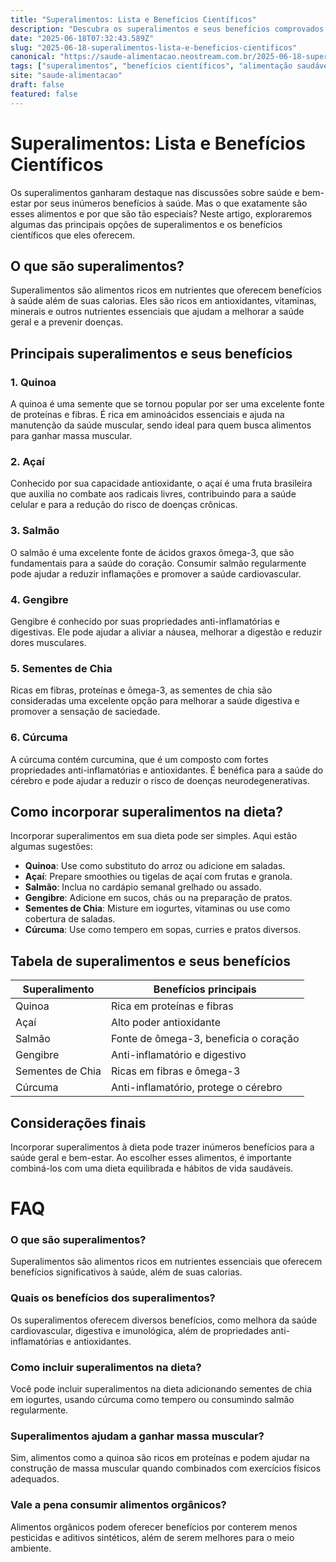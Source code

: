 ```yaml
---
title: "Superalimentos: Lista e Benefícios Científicos"
description: "Descubra os superalimentos e seus benefícios comprovados pela ciência para a saúde e bem-estar. Veja como incluí-los na sua dieta."
date: "2025-06-18T07:32:43.589Z"
slug: "2025-06-18-superalimentos-lista-e-beneficios-cientificos"
canonical: "https://saude-alimentacao.neostream.com.br/2025-06-18-superalimentos-lista-e-beneficios-cientificos"
tags: ["superalimentos", "benefícios científicos", "alimentação saudável", "jejum intermitente benefícios riscos", "alimentos para saúde do coração"]
site: "saude-alimentacao"
draft: false
featured: false
---
```


# Superalimentos: Lista e Benefícios Científicos

Os superalimentos ganharam destaque nas discussões sobre saúde e bem-estar por seus inúmeros benefícios à saúde. Mas o que exatamente são esses alimentos e por que são tão especiais? Neste artigo, exploraremos algumas das principais opções de superalimentos e os benefícios científicos que eles oferecem.

## O que são superalimentos?

Superalimentos são alimentos ricos em nutrientes que oferecem benefícios à saúde além de suas calorias. Eles são ricos em antioxidantes, vitaminas, minerais e outros nutrientes essenciais que ajudam a melhorar a saúde geral e a prevenir doenças.

## Principais superalimentos e seus benefícios

### 1. **Quinoa**

A quinoa é uma semente que se tornou popular por ser uma excelente fonte de proteínas e fibras. É rica em aminoácidos essenciais e ajuda na manutenção da saúde muscular, sendo ideal para quem busca alimentos para ganhar massa muscular.

### 2. **Açaí**

Conhecido por sua capacidade antioxidante, o açaí é uma fruta brasileira que auxilia no combate aos radicais livres, contribuindo para a saúde celular e para a redução do risco de doenças crônicas.

### 3. **Salmão**

O salmão é uma excelente fonte de ácidos graxos ômega-3, que são fundamentais para a saúde do coração. Consumir salmão regularmente pode ajudar a reduzir inflamações e promover a saúde cardiovascular.

### 4. **Gengibre**

Gengibre é conhecido por suas propriedades anti-inflamatórias e digestivas. Ele pode ajudar a aliviar a náusea, melhorar a digestão e reduzir dores musculares.

### 5. **Sementes de Chia**

Ricas em fibras, proteínas e ômega-3, as sementes de chia são consideradas uma excelente opção para melhorar a saúde digestiva e promover a sensação de saciedade.

### 6. **Cúrcuma**

A cúrcuma contém curcumina, que é um composto com fortes propriedades anti-inflamatórias e antioxidantes. É benéfica para a saúde do cérebro e pode ajudar a reduzir o risco de doenças neurodegenerativas.

## Como incorporar superalimentos na dieta?

Incorporar superalimentos em sua dieta pode ser simples. Aqui estão algumas sugestões:

- **Quinoa**: Use como substituto do arroz ou adicione em saladas.
- **Açaí**: Prepare smoothies ou tigelas de açaí com frutas e granola.
- **Salmão**: Inclua no cardápio semanal grelhado ou assado.
- **Gengibre**: Adicione em sucos, chás ou na preparação de pratos.
- **Sementes de Chia**: Misture em iogurtes, vitaminas ou use como cobertura de saladas.
- **Cúrcuma**: Use como tempero em sopas, curries e pratos diversos.

## Tabela de superalimentos e seus benefícios

| Superalimento  | Benefícios principais                        |
| -------------- | -------------------------------------------- |
| Quinoa         | Rica em proteínas e fibras                   |
| Açaí           | Alto poder antioxidante                      |
| Salmão         | Fonte de ômega-3, beneficia o coração        |
| Gengibre       | Anti-inflamatório e digestivo                |
| Sementes de Chia | Ricas em fibras e ômega-3                   |
| Cúrcuma        | Anti-inflamatório, protege o cérebro         |

## Considerações finais

Incorporar superalimentos à dieta pode trazer inúmeros benefícios para a saúde geral e bem-estar. Ao escolher esses alimentos, é importante combiná-los com uma dieta equilibrada e hábitos de vida saudáveis.

# FAQ

### O que são superalimentos?
Superalimentos são alimentos ricos em nutrientes essenciais que oferecem benefícios significativos à saúde, além de suas calorias.

### Quais os benefícios dos superalimentos?
Os superalimentos oferecem diversos benefícios, como melhora da saúde cardiovascular, digestiva e imunológica, além de propriedades anti-inflamatórias e antioxidantes.

### Como incluir superalimentos na dieta?
Você pode incluir superalimentos na dieta adicionando sementes de chia em iogurtes, usando cúrcuma como tempero ou consumindo salmão regularmente.

### Superalimentos ajudam a ganhar massa muscular?
Sim, alimentos como a quinoa são ricos em proteínas e podem ajudar na construção de massa muscular quando combinados com exercícios físicos adequados.

### Vale a pena consumir alimentos orgânicos?
Alimentos orgânicos podem oferecer benefícios por conterem menos pesticidas e aditivos sintéticos, além de serem melhores para o meio ambiente.
